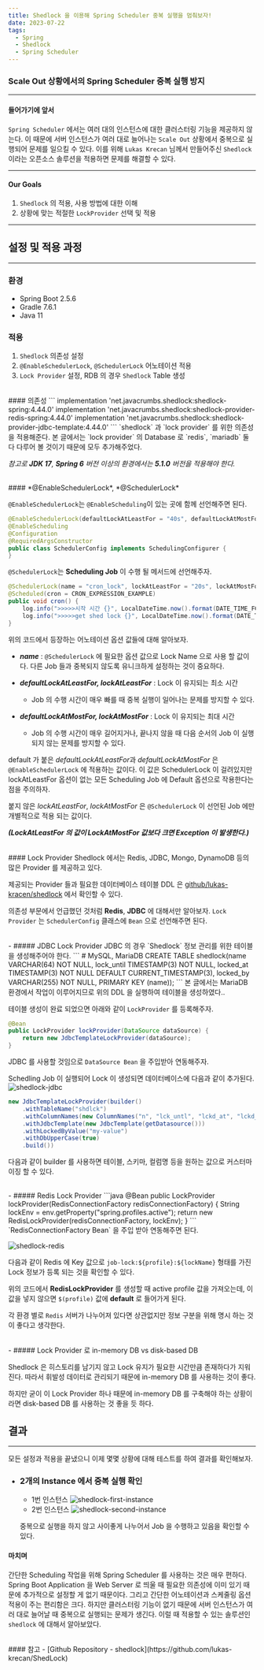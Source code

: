 ```yaml
---
title: Shedlock 을 이용해 Spring Scheduler 중복 실행을 멈춰보자!
date: 2023-07-22
tags:
  - Spring
  - Shedlock
  - Spring Scheduler
---
```


### Scale Out 상황에서의 Spring Scheduler 중복 실행 방지

***

#### 들어가기에 앞서
`Spring Scheduler` 에서는 여러 대의 인스턴스에 대한 클러스터링 기능을 제공하지 않는다.
이 때문에 서버 인스턴스가 여러 대로 늘어나는 `Scale Out` 상황에서 중복으로 실행되어 문제를 일으킬 수 있다. 이를 위해 `Lukas Krecan` 님께서 만들어주신 `Shedlock` 이라는 오픈소스 솔루션을 적용하면 문제를 해결할 수 있다.

***

#### Our Goals
1. `Shedlock` 의 적용, 사용 방법에 대한 이해
2. 상황에 맞는 적절한 `LockProvider` 선택 및 적용
***
## 설정 및 적용 과정
***

### 환경
- Spring Boot 2.5.6
- Gradle 7.6.1
- Java 11

### 적용
1. `Shedlock` 의존성 설정
2. `@EnableSchedulerLock`, `@SchedulerLock` 어노테이션 적용
3. `Lock Provider` 설정, RDB 의 경우 `Shedlock` Table 생성
<br/>
#### 의존성
```
implementation 'net.javacrumbs.shedlock:shedlock-spring:4.44.0'
implementation 'net.javacrumbs.shedlock:shedlock-provider-redis-spring:4.44.0'
implementation 'net.javacrumbs.shedlock:shedlock-provider-jdbc-template:4.44.0'
```
`shedlock` 과 `lock provider` 를 위한 의존성을 적용해준다.
본 글에서는 `lock provider` 의 Database 로 `redis`, `mariadb` 둘 다 다루어 볼 것이기 때문에 모두 추가해주었다.

*참고로 **JDK 17**, **Spring 6** 버전 이상의 환경에서는 **5.1.0** 버전을 적용해야 한다.*

<br/>
#### *@EnableSchedulerLock*, *@SchedulerLock*

`@EnableSchedulerLock`는 `@EnableScheduling`이 있는 곳에 함께 선언해주면 된다.
```java
@EnableSchedulerLock(defaultLockAtLeastFor = "40s", defaultLockAtMostFor = "50s")
@EnableScheduling
@Configuration
@RequiredArgsConstructor
public class SchedulerConfig implements SchedulingConfigurer {
}
```

`@SchedulerLock`는 **Scheduling Job** 이 수행 될 메서드에 선언해주자.
```java
@SchedulerLock(name = "cron_lock", lockAtLeastFor = "20s", lockAtMostFor = "50s")
@Scheduled(cron = CRON_EXPRESSION_EXAMPLE)
public void cron() {
    log.info(">>>>>시작 시간 {}", LocalDateTime.now().format(DATE_TIME_FORMATTER));
    log.info(">>>>>get shed lock {}", LocalDateTime.now().format(DATE_TIME_FORMATTER));
}
```

위의 코드에서 등장하는 어노테이션 옵션 값들에 대해 알아보자.

- ***name*** : `@SchedulerLock` 에 필요한 옵션 값으로 Lock Name 으로 사용 할 값이다. 다른 Job 들과 중복되지 않도록 유니크하게 설정하는 것이 중요하다.

- ***defaultLockAtLeastFor, lockAtLeastFor*** : Lock 이 유지되는 최소 시간
  - Job 의 수행 시간이 매우 빠를 때 중복 실행이 일어나는 문제를 방지할 수 있다.
- ***defaultLockAtMostFor, lockAtMostFor*** : Lock 이 유지되는 최대 시간
  - Job 의 수행 시간이 매우 길어지거나, 끝나지 않을 때 다음 순서의 Job 이 실행되지 않는 문제를 방지할 수 있다.

default 가 붙은 *defaultLockAtLeastFor*과 *defaultLockAtMostFor* 은 `@EnableSchedulerLock` 에 적용하는 값이다. 이 값은 SchedulerLock 이 걸려있지만 lockAtLeastFor 옵션이 없는 모든 Scheduling Job 에 Default 옵션으로 작용한다는 점을 주의하자.

붙지 않은 *lockAtLeastFor*, *lockAtMostFor* 은 `@SchedulerLock` 이 선언된 Job 에만 개별적으로 적용 되는 값이다.

***(LockAtLeastFor 의 값이 LockAtMostFor 값보다 크면 Exception 이 발생한다.)***

<br/>
#### Lock Provider
Shedlock 에서는 Redis, JDBC, Mongo, DynamoDB 등의 많은 Provider 를 제공하고 있다.

제공되는 Provider 들과 필요한 데이터베이스 테이블 DDL 은 [github/lukas-kracen/shedlock](https://github.com/lukas-krecan/ShedLock) 에서 확인할 수 있다.

의존성 부문에서 언급했던 것처럼 **Redis**, **JDBC** 에 대해서만 알아보자.
`Lock Provider` 는 `SchedulerConfig` 클래스에 `Bean` 으로 선언해주면 된다.

<br/>
- ##### JDBC Lock Provider
JDBC 의 경우 `Shedlock` 정보 관리를 위한 테이블을 생성해주어야 한다.
```
# MySQL, MariaDB
CREATE TABLE shedlock(name VARCHAR(64) NOT NULL, lock_until TIMESTAMP(3) NOT NULL,
    locked_at TIMESTAMP(3) NOT NULL DEFAULT CURRENT_TIMESTAMP(3), locked_by VARCHAR(255) NOT NULL, PRIMARY KEY (name));
```
본 글에서는 MariaDB 환경에서 작업이 이루어지므로 위의 DDL 을 실행하여 테이블을 생성하였다..

테이블 생성이 완료 되었으면 아래와 같이 `LockProvider` 를 등록해주자.
```java
@Bean
public LockProvider lockProvider(DataSource dataSource) {
    return new JdbcTemplateLockProvider(dataSource);
}
```
JDBC 를 사용할 것임으로 `DataSource Bean` 을 주입받아 연동해주자.

Schedling Job 이 실행되어 Lock 이 생성되면 데이터베이스에 다음과 같이 추가된다.
![shedlock-jdbc](./shedlock-jdbc.png)

```java
new JdbcTemplateLockProvider(builder()
    .withTableName("shdlck")
    .withColumnNames(new ColumnNames("n", "lck_untl", "lckd_at", "lckd_by"))
    .withJdbcTemplate(new JdbcTemplate(getDatasource()))
    .withLockedByValue("my-value")
    .withDbUpperCase(true)
    .build())
```

다음과 같이 builder 를 사용하면 테이블, 스키마, 컬럼명 등을 원하는 값으로 커스터마이징 할 수 있다.

<br/>
- ##### Redis Lock Provider
```java
@Bean
public LockProvider lockProvider(RedisConnectionFactory redisConnectionFactory) {
    String lockEnv = env.getProperty("spring.profiles.active");
    return new RedisLockProvider(redisConnectionFactory, lockEnv);
}
```
`RedisConnectionFactory Bean` 을 주입 받아 연동해주면 된다.

![shedlock-redis](./shedlock-redis.png)

다음과 같이 Redis 에 Key 값으로 `job-lock:${profile}:${lockName}` 형태를 가진 Lock 정보가 등록 되는 것을 확인할 수 있다.

위의 코드에서 **RedisLockProvider** 를 생성할 때 active profile 값을 가져오는데, 이 값을 넣지 않으면 `$(profile)` 값에 **default** 로 들어가게 된다.

각 환경 별로 `Redis` 서버가 나누어져 있다면 상관없지만 정보 구분을 위해 명시 하는 것이 좋다고 생각한다.

<br/>
- ##### Lock Provider 로 in-memory DB vs disk-based DB

Shedlock 은 히스토리를 남기지 않고 Lock 유지가 필요한 시간만큼 존재하다가 지워진다. 따라서 휘발성 데이터로 관리되기 때문에 in-memory DB 를 사용하는 것이 좋다.

하지만 굳이 이 Lock Provider 하나 때문에 in-memory DB 를 구축해야 하는 상황이라면
disk-based DB 를 사용하는 것 좋을 듯 하다.

## 결과
***
모든 설정과 적용을 끝냈으니 이제 몇몇 상황에 대해 테스트를 하여 결과를 확인해보자.

- ### 2개의 Instance 에서 중복 실행 확인
  - 1번 인스턴스 
  ![shedlock-first-instance](./shedlock-first-instance.png)
  - 2번 인스턴스
  ![shedlock-second-instance](./shedlock-second-instance.png)

  중복으로 실행을 하지 않고 사이좋게 나누어서 Job 을 수행하고 있음을 확인할 수 있다.

#### 마치며
간단한 Scheduling 작업을 위해 Spring Scheduler 를 사용하는 것은 매우 편하다.
Spring Boot Application 을 Web Server 로 띄울 때 필요한 의존성에 이미 있기 때문에 추가적으로 
설정할 게 없기 때문이다. 그리고 간단한 어노테이션과 스케줄링 옵션 적용이 주는 편리함은 크다.
하지만 클러스터링 기능이 없기 때문에 서버 인스턴스가 여러 대로 늘어날 때 중복으로 실행되는 문제가 생긴다.
이럴 때 적용할 수 있는 솔루션인 `shedlock` 에 대해서 알아보았다.

<br/>
#### 참고
- [Github Repository - shedlock](https://github.com/lukas-krecan/ShedLock)
